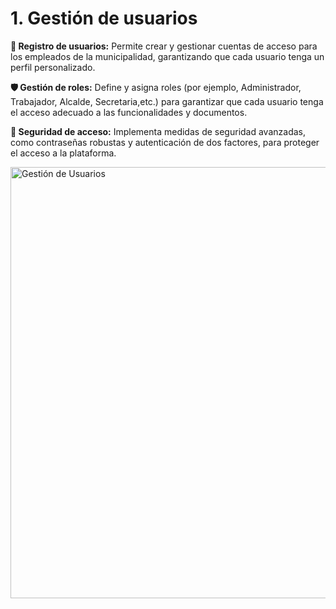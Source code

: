 # 1. Gestión de usuarios

**🔑 Registro de usuarios:** Permite crear y gestionar cuentas de acceso para los empleados de la municipalidad, garantizando que cada usuario tenga un perfil personalizado.

**🛡️ Gestión de roles:** Define y asigna roles (por ejemplo, Administrador, Trabajador, Alcalde, Secretaria,etc.) para garantizar que cada usuario tenga el acceso adecuado a las funcionalidades y documentos.

**🔐 Seguridad de acceso:** Implementa medidas de seguridad avanzadas, como contraseñas robustas y autenticación de dos factores, para proteger el acceso a la plataforma.

<div>
  <img src="/images/platforms/usuarios.png" width="690px" alt="Gestión de Usuarios" />
</div>

